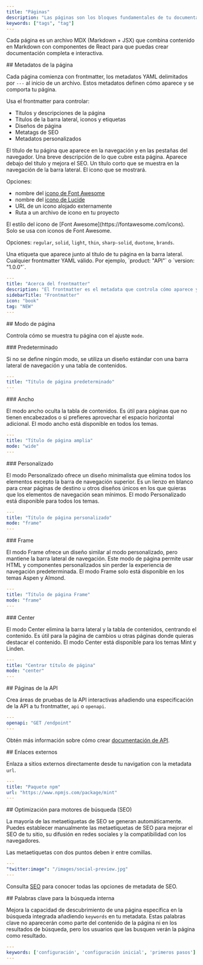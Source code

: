 ```yaml
---
title: "Páginas"
description: "Las páginas son los bloques fundamentales de tu documentación"
keywords: ["tags", "tag"]
---
```


Cada página es un archivo MDX (Markdown + JSX) que combina contenido en Markdown con componentes de React para que puedas crear documentación completa e interactiva.

<div id="page-metadata">
  ## Metadatos de la página
</div>

Cada página comienza con frontmatter, los metadatos YAML delimitados por `---` al inicio de un archivo. Estos metadatos definen cómo aparece y se comporta tu página.

Usa el frontmatter para controlar:

* Títulos y descripciones de la página
* Títulos de la barra lateral, iconos y etiquetas
* Diseños de página
* Metatags de SEO
* Metadatos personalizados

<ResponseField name="title" type="string" required>
  El título de tu página que aparece en la navegación y en las pestañas del navegador.
</ResponseField>

<ResponseField name="description" type="string">
  Una breve descripción de lo que cubre esta página. Aparece debajo del título y mejora el SEO.
</ResponseField>

<ResponseField name="sidebarTitle" type="string">
  Un título corto que se muestra en la navegación de la barra lateral.
</ResponseField>

<ResponseField name="icon" type="string">
  El icono que se mostrará.

  Opciones:

  * nombre del [icono de Font Awesome](https://fontawesome.com/icons)
  * nombre del [icono de Lucide](https://lucide.dev/icons)
  * URL de un icono alojado externamente
  * Ruta a un archivo de icono en tu proyecto
</ResponseField>

<ResponseField name="iconType" type="string">
  El estilo del icono de [Font Awesome](https://fontawesome.com/icons). Solo se usa con iconos de Font Awesome.

  Opciones: `regular`, `solid`, `light`, `thin`, `sharp-solid`, `duotone`, `brands`.
</ResponseField>

<ResponseField name="tag" type="string">
  Una etiqueta que aparece junto al título de tu página en la barra lateral.
</ResponseField>

<ResponseField name="<custom>" type="string">
  Cualquier frontmatter YAML válido. Por ejemplo, `product: "API"` o `version: "1.0.0"`.
</ResponseField>

```yaml Example YAML frontmatter wrap
---
title: "Acerca del frontmatter"
description: "El frontmatter es el metadata que controla cómo aparece y se comporta tu página"
sidebarTitle: "Frontmatter"
icon: "book"
tag: "NEW"
---
```

<div id="page-mode">
  ## Modo de página
</div>

Controla cómo se muestra tu página con el ajuste `mode`.

<div id="default">
  ### Predeterminado
</div>

Si no se define ningún modo, se utiliza un diseño estándar con una barra lateral de navegación y una tabla de contenidos.

```yaml
---
title: "Título de página predeterminado"
---
```

<div id="wide">
  ### Ancho
</div>

El modo ancho oculta la tabla de contenidos. Es útil para páginas que no tienen encabezados o si prefieres aprovechar el espacio horizontal adicional. El modo ancho está disponible en todos los temas.

```yaml
---
title: "Título de página amplia"
mode: "wide"
---
```

<div id="custom">
  ### Personalizado
</div>

El modo Personalizado ofrece un diseño minimalista que elimina todos los elementos excepto la barra de navegación superior. Es un lienzo en blanco para crear páginas de destino u otros diseños únicos en los que quieras que los elementos de navegación sean mínimos. El modo Personalizado está disponible para todos los temas.

```yaml
---
title: "Título de página personalizado"
mode: "frame"
---
```

<div id="frame">
  ### Frame
</div>

El modo Frame ofrece un diseño similar al modo personalizado, pero mantiene la barra lateral de navegación. Este modo de página permite usar HTML y componentes personalizados sin perder la experiencia de navegación predeterminada. El modo Frame solo está disponible en los temas Aspen y Almond.

```yaml
---
title: "Título de página Frame"
mode: "frame"
---
```

<div id="center">
  ### Center
</div>

El modo Center elimina la barra lateral y la tabla de contenidos, centrando el contenido. Es útil para la página de cambios u otras páginas donde quieras destacar el contenido. El modo Center está disponible para los temas Mint y Linden.

```yaml
---
title: "Centrar título de página"
mode: "center"
---
```

<div id="api-pages">
  ## Páginas de la API
</div>

Crea áreas de pruebas de la API interactivas añadiendo una especificación de la API a tu frontmatter, `api` o `openapi`.

```yaml
---
openapi: "GET /endpoint"
---
```

Obtén más información sobre cómo crear [documentación de API](/es/api-playground/overview).

<div id="external-links">
  ## Enlaces externos
</div>

Enlaza a sitios externos directamente desde tu navigation con la metadata `url`.

```yaml
---
title: "Paquete npm"
url: "https://www.npmjs.com/package/mint"
---
```

<div id="search-engine-optimization">
  ## Optimización para motores de búsqueda (SEO)
</div>

La mayoría de las metaetiquetas de SEO se generan automáticamente. Puedes establecer manualmente las metaetiquetas de SEO para mejorar el SEO de tu sitio, su difusión en redes sociales y la compatibilidad con los navegadores.

<Note>
  Las metaetiquetas con dos puntos deben ir entre comillas.
</Note>

```yaml
---
"twitter:image": "/images/social-preview.jpg"
---
```

Consulta [SEO](/es/optimize/seo) para conocer todas las opciones de metadata de SEO.

<div id="internal-search-keywords">
  ## Palabras clave para la búsqueda interna
</div>

Mejora la capacidad de descubrimiento de una página específica en la búsqueda integrada añadiendo `keywords` en tu metadata. Estas palabras clave no aparecerán como parte del contenido de la página ni en los resultados de búsqueda, pero los usuarios que las busquen verán la página como resultado.

```yaml
---
keywords: ['configuración', 'configuración inicial', 'primeros pasos']
---
```

